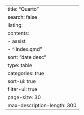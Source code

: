 ---
title: "Quarto"
search: false
listing:
  contents: 
  - assist
  - "!index.qmd"
  sort: "date desc"
  type: table
  categories: true
  sort-ui: true
  filter-ui: true
  page-size: 30
  max-description-length: 300
---